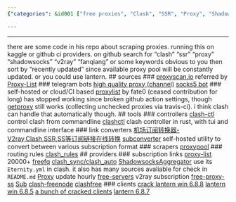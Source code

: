 ```yaml
---
{"categories": &id001 ["free proxies", "Clash", "SSR", "Proxy", "ShadowSocks", "V2Ray", "Fanqiang"], "category": "Proxies", "date": "2022-12-11 11:15:17", "description": "This article provides insights into accessing free proxies using tools like Clash, SSR, Proxy, ShadowSocks, V2Ray, and Fanqiang. It recommends searching GitHub for updated repositories and utilizing resources such as proxyscan.io, Telegram bots, self-hosted options, or cloud/CI alternatives. Additionally, Lantern is suggested to be used alongside Clash-ctl controllers.", "tags": *id001, "title": "free proxies: openit proxy pool has been seized, what to do"}

---
```


------
there are some code in his repo about scraping proxies. running this on kaggle or github ci providers.
on github search for "clash" "ssr" "proxy" "shadowsocks" "v2ray" "fanqiang" or some keywords obvious to you then sort by "recently updated" since available proxy pool will be constantly updated.
or you could use lantern.
## sources
### [proxyscan.io](https://www.proxyscan.io/api)
referred by [Proxy-List](https://github.com/ShiftyTR/Proxy-List)
### telegram bots
[high quality proxy (channel)](https://t.me/HQPROX)
[socks5 bot](https://t.me/socks5_bot)
### self-hosted or cloud/CI based
[proxylist](https://github.com/fate0/proxylist) by fate0 (ceased contribution for long) has stopped working since broken github action settings, though [getproxy](https://github.com/fate0/getproxy) still works (collecting unchecked proxies via travis-ci). i think clash can handle that automatically though.
## tools
### controllers
[clash-ctl](https://github.com/Dreamacro/clash-ctl) control clash from commandline
[clashctl](https://github.com/George-Miao/clashctl) clash controller in rust, with tui and commandline interface
### link converters
[机场订阅转换器-V2ray,Clash,SSR,SS等订阅链接在线转换](https://subconverter.speedupvpn.com/)
[subconverter](https://github.com/tindy2013/subconverter) self-hosted utility to convert between various subscription format
### scrapers
[proxypool](https://github.com/yu-steven/proxypool)
### routing rules
[clash_rules](https://github.com/Goojoe/clash_rules)
## providers
### subscription links
[proxy-list](https://github.com/zevtyardt/proxy-list) 20000+
[freefq](https://github.com/freefq/free)
[clash_sync/clash_auto](https://github.com/4ooc/clash_sync)
[ShadowsocksAggregator](https://github.com/mahdibland/ShadowsocksAggregator) use its `Eternity.yml` in clash. it also has many sources avaliable for check in `README.md`
[Proxy](https://github.com/tbbatbb/Proxy) update hourly
[free-servers](https://github.com/Pawdroid/Free-servers) v2ray subscription
[free-proxy-ss](https://github.com/learnhard-cn/free_proxy_ss)
[Sub](https://github.com/anaer/Sub)
[clash-freenode](https://github.com/openRunner/clash-freenode)
[clashfree](https://github.com/aiboboxx/clashfree)
### clients
[crack lantern win 6.8.8](https://github.com/YoulianBoshi/lantern-vpn/blob/master/Windows%E7%81%AF_%E6%97%A0%E9%99%90%E6%B5%81%E9%87%8F%E6%9B%B4%E6%96%B0)
[lantern win 6.8.5](https://ylbs.lanzoui.com/i4rlLtxl2hc)
[a bunch of cracked clients](https://ylbs.lanzoui.com/b0066e7mb)
[lantern 6.8.7](https://github.com/getlantern/lantern/releases/tag/6.8.7)

